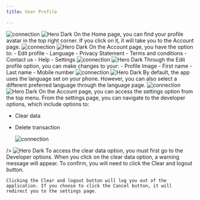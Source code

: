 ```yaml
---
title: User Profile

---
```




<Steps>
  <Step title="Choose Profile avatar">
   <img
  className="block dark:hidden"
  src="/images/hero-dark.svg"
  alt="connection"
/>
<img
  className="hidden dark:block"
  src="/images/hero-dark.svg"
  alt="Hero Dark"
/>
    On the Home page, you can find your profile avatar in the top right corner. If you click on it, it will take you to the Account page.



  </Step>

  <Step title="Account details ">
     <img
  className="block dark:hidden"
  src="/images/hero-dark.svg"
  alt="connection"
/>
<img
  className="hidden dark:block"
  src="/images/hero-dark.svg"
  alt="Hero Dark"
/>
On the Account page, you have the option to:
    - Edit profile
- Language 
- Privacy Statement
- Terms and conditions
- Contact us
- Help
- Settings



  </Step>


<Step title="Choose Edit Profile ">
     <img
  className="block dark:hidden"
  src="/images/hero-dark.svg"
  alt="connection"
/>
<img
  className="hidden dark:block"
  src="/images/hero-dark.svg"
  alt="Hero Dark"
/>
    Through the Edit profile option, you can make changes to your:
    - Profile Image
- First name
- Last name
- Mobile number


  </Step>

  <Step title="Select Language  ">
     <img
  className="block dark:hidden"
  src="/images/hero-dark.svg"
  alt="connection"
/>
<img
  className="hidden dark:block"
  src="/images/hero-dark.svg"
  alt="Hero Dark"
/>
    By default, the app uses the language set on your phone. However, you can also select a different preferred language through the language page.


  </Step>




 <Step title="Go to the developer settings ">
     <img
  className="block dark:hidden"
  src="/images/hero-dark.svg"
  alt="connection"
/>
<img
  className="hidden dark:block"
  src="/images/hero-dark.svg"
  alt="Hero Dark"
/>
    On the Account page, you can access the settings option from the top menu. From the settings page, you can navigate to the developer options, which include options to:

- Clear data
- Delete transaction


  </Step>


   <Step title="Clear Data and logout ">
     <img
  className="block dark:hidden"
  src="/images/hero-dark.svg"
  alt="connection"
/>
<img
  className="hidden dark:block"
  src="/images/hero-dark.svg"
  alt="Hero Dark"
/>
    To access the clear data option, you must first go to the Developer options. When you click on the clear data option, a warning message will appear. To confirm, you will need to click the Clear and logout button.


    Clicking the Clear and logout button will log you out of the application. If you choose to click the Cancel button, it will redirect you to the settings page.





  </Step>

</Steps>




